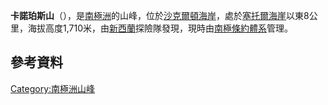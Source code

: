 {{Coord|81|50|S|161|0|E|source:GNIS|display=title}}

'''卡諾珀斯山'''（{{lang-en|Mount Canopus}}），是[[南極洲|南極洲]]的山峰，位於[[沙克爾頓海岸|沙克爾頓海岸]]，處於[[塞托爾海崖|塞托爾海崖]]以東8公里，海拔高度1,710米，由[[新西蘭|新西蘭]]探險隊發現，現時由[[南極條約體系|南極條約體系]]管理。

==參考資料==
{{cite gnis | type = antarid | id = 2381| name = Canopus, Mount | accessdate = 2011-10-24}}

{{DEFAULTSORT:Mount Canopus}}
[[Category:南極洲山峰|Category:南極洲山峰]]


{{ShackletonCoast-geo-stub}}
